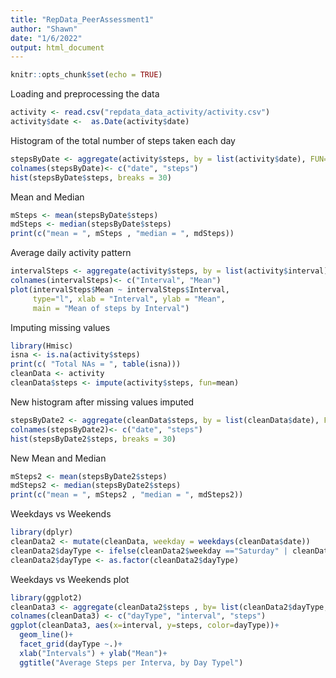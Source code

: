 ---
title: "RepData_PeerAssessment1"
author: "Shawn"
date: "1/6/2022"
output: html_document
---

```{r setup, include=FALSE}
knitr::opts_chunk$set(echo = TRUE)
```
Loading and preprocessing the data
```{r}
activity <- read.csv("repdata_data_activity/activity.csv")
activity$date <-  as.Date(activity$date)
```
Histogram of the total number of steps taken each day
```{r}
stepsByDate <- aggregate(activity$steps, by = list(activity$date), FUN=sum, na.rm = TRUE)
colnames(stepsByDate)<- c("date", "steps")
hist(stepsByDate$steps, breaks = 30)
```
Mean and Median
```{r}
mSteps <- mean(stepsByDate$steps)
mdSteps <- median(stepsByDate$steps)
print(c("mean = ", mSteps , "median = ", mdSteps))
```
Average daily activity pattern
```{r}
intervalSteps <- aggregate(activity$steps, by = list(activity$interval), FUN=mean, na.rm = TRUE)
colnames(intervalSteps)<- c("Interval", "Mean")
plot(intervalSteps$Mean ~ intervalSteps$Interval,
     type="l", xlab = "Interval", ylab = "Mean",
     main = "Mean of steps by Interval")
```
Imputing missing values
```{r}
library(Hmisc)
isna <- is.na(activity$steps)
print(c( "Total NAs = ", table(isna)))
cleanData <- activity
cleanData$steps <- impute(activity$steps, fun=mean)
```
New histogram after missing values imputed
```{r}
stepsByDate2 <- aggregate(cleanData$steps, by = list(cleanData$date), FUN=sum, na.rm = TRUE)
colnames(stepsByDate2)<- c("date", "steps")
hist(stepsByDate2$steps, breaks = 30)
```
New Mean and Median
```{r}
mSteps2 <- mean(stepsByDate2$steps)
mdSteps2 <- median(stepsByDate2$steps)
print(c("mean = ", mSteps2 , "median = ", mdSteps2))
```
Weekdays vs Weekends
```{r}
library(dplyr)
cleanData2 <- mutate(cleanData, weekday = weekdays(cleanData$date))
cleanData2$dayType <- ifelse(cleanData2$weekday =="Saturday" | cleanData2$weekday =="Sunday", "Weekend", "Weekday" )
cleanData2$dayType <- as.factor(cleanData2$dayType)
```
Weekdays vs Weekends plot
```{r}
library(ggplot2)
cleanData3 <- aggregate(cleanData2$steps , by= list(cleanData2$dayType, cleanData2$interval),  FUN=mean)
colnames(cleanData3) <- c("dayType", "interval", "steps")
ggplot(cleanData3, aes(x=interval, y=steps, color=dayType))+ 
  geom_line()+
  facet_grid(dayType ~.)+ 
  xlab("Intervals") + ylab("Mean")+
  ggtitle("Average Steps per Interva, by Day Typel")
```
